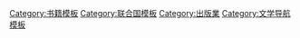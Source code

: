 {{Navbox
|name = 世界圖書之都
|title = [[世界圖書之都|{{color|#ffffff|世界圖書之都}}]]
|image = [[File:Flag of UNESCO.svg|80px]]
|listclass = plainlist 
|bodyclass = plainlist wraplinks
|titlestyle = background:#5b92e5; color:#ffffff;
|groupstyle = background:#bdd3f5; width:5%;
|liststyle  = text-align:left;
|state = {{{state|autocollapse}}}

|list1 = {{Div col|colwidth=15em|rules=yes|gap=normal}}
* 2001年 {{flagicon|ESP}} [[馬德里]]
* 2002年 {{flagicon|EGY}} [[亞歷山大港|亞歷山大市]]
* 2003年 {{flagicon|IND}} [[新德里]]
* 2004年 {{flagicon|BEL}} [[安特衛普]]
* 2005年 {{flagicon|CAN}} [[蒙特婁]]
* 2006年 {{flagicon|ITA}} [[都靈|杜林]]
* 2007年 {{flagicon|COL}} [[波哥大]]
* 2008年 {{flagicon|NLD}} [[阿姆斯特丹]]
* 2009年 {{flagicon|LBN}} [[貝魯特]]
* 2010年 {{flagicon|SVN}} [[盧布爾雅那]]
* 2011年 {{flagicon|ARG}} [[布宜諾斯艾利斯]]
* 2012年 {{flagicon|ARM}} [[埃里温]]
* 2013年 {{flagicon|THA}} [[曼谷]]
* 2014年 {{flagicon|NGA}} [[哈科特港]]
* 2015年 {{flagicon|KOR}} [[仁川廣域市|仁川]]
* 2016年 {{flagicon|POL}} [[弗罗茨瓦夫]]
* 2017年 {{flagicon|GUI}} [[科納克里]]
* 2018年 {{flagicon|GRE}} [[雅典]]
* 2019年 {{flagicon|UAE}} [[沙迦]]
* 2020年 {{flagicon|MAL}} [[吉隆坡]]
* 2021年 {{flagicon|GEO}} [[第比利斯]]
* 2022年 {{flagicon|MEX}} [[瓜達拉哈拉 (墨西哥)|瓜達拉哈拉]]
{{Div col end}}
}}<noinclude>
[[Category:书籍模板]]
[[Category:联合国模板]]
[[Category:出版業]]
[[Category:文学导航模板]]
</noinclude>